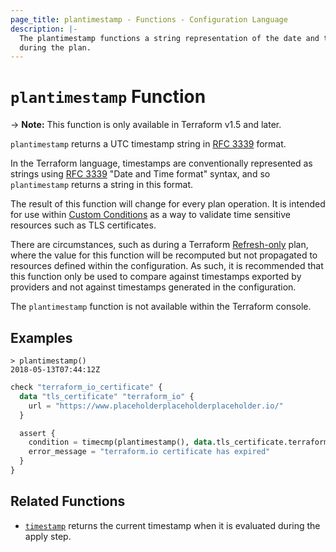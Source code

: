 ```yaml
---
page_title: plantimestamp - Functions - Configuration Language
description: |-
  The plantimestamp functions a string representation of the date and time
  during the plan.
---
```


# `plantimestamp` Function

-> **Note:** This function is only available in Terraform v1.5 and later.

`plantimestamp` returns a UTC timestamp string in [RFC 3339](https://tools.ietf.org/html/rfc3339) format.

In the Terraform language, timestamps are conventionally represented as
strings using [RFC 3339](https://tools.ietf.org/html/rfc3339)
"Date and Time format" syntax, and so `plantimestamp` returns a string
in this format.

The result of this function will change for every plan operation. It is intended
for use within [Custom Conditions](/terraform/language/expressions/custom-conditions)
as a way to validate time sensitive resources such as TLS certificates.

There are circumstances, such as during a Terraform [Refresh-only](/terraform/cli/commands/plan#planning-modes) plan, where
the value for this function will be recomputed but not propagated to resources
defined within the configuration. As such, it is recommended that this function
only be used to compare against timestamps exported by providers and not against
timestamps generated in the configuration.

The `plantimestamp` function is not available within the Terraform console.

## Examples

```
> plantimestamp()
2018-05-13T07:44:12Z
```

```terraform
check "terraform_io_certificate" {
  data "tls_certificate" "terraform_io" {
    url = "https://www.placeholderplaceholderplaceholder.io/"
  }

  assert {
    condition = timecmp(plantimestamp(), data.tls_certificate.terraform_io.certificates[0].not_after) < 0
    error_message = "terraform.io certificate has expired"
  }
}
```

## Related Functions

* [`timestamp`](/terraform/language/functions/timestamp) returns the current timestamp when it is evaluated
during the apply step.